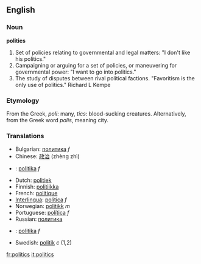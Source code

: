 ==English==
===Noun===
'''politics'''

#Set of policies relating to governmental and legal matters: "I don't like his politics."
#Campaigning or arguing for a set of policies, or maneuvering for governmental power: "I want to go into politics."
#The study of disputes between rival political factions. "Favoritism is the only use of politics." Richard L Kempe

===Etymology===
From the Greek, ''poli'': many, ''tics'': blood-sucking creatures.
Alternatively, from the Greek word ''polis'', meaning city.

===Translations===
*Bulgarian: [[политика]] ''f''
*Chinese: [[政治]] (zhèng zhì)
*{{cs}}: [[politika]] ''f''
*Dutch: [[politiek]] '' ''
*Finnish: [[politiikka]]
*French: [[politique]]
*[[Interlingua]]: [[politica]] ''f''
*Norwegian: [[politikk]] ''m''
*Portuguese: [[política]] ''f''
*Russian: [[политика]]
*{{sk}}: [[politika#Slovak|politika]] ''f''
*Swedish: [[politik]] ''c'' (1,2)

[[fr:politics]]
[[it:politics]]